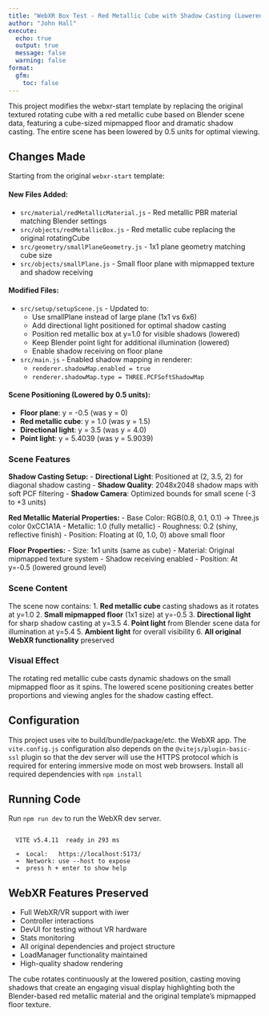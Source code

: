 ```yaml
---
title: "WebXR Box Test - Red Metallic Cube with Shadow Casting (Lowered Scene)"
author: "John Hall"
execute:
  echo: true
  output: true
  message: false
  warning: false
format:
  gfm:
    toc: false
---
```


This project modifies the webxr-start template by replacing the original textured rotating cube with a red metallic cube based on Blender scene data, featuring a cube-sized mipmapped floor and dramatic shadow casting. The entire scene has been lowered by 0.5 units for optimal viewing.

## Changes Made

Starting from the original `webxr-start` template:

#### New Files Added:
- `src/material/redMetallicMaterial.js` - Red metallic PBR material matching Blender settings
- `src/objects/redMetallicBox.js` - Red metallic cube replacing the original rotatingCube
- `src/geometry/smallPlaneGeometry.js` - 1x1 plane geometry matching cube size
- `src/objects/smallPlane.js` - Small floor plane with mipmapped texture and shadow receiving

#### Modified Files:
- `src/setup/setupScene.js` - Updated to:
  - Use smallPlane instead of large plane (1x1 vs 6x6)
  - Add directional light positioned for optimal shadow casting
  - Position red metallic box at y=1.0 for visible shadows (lowered)
  - Keep Blender point light for additional illumination (lowered)
  - Enable shadow receiving on floor plane
- `src/main.js` - Enabled shadow mapping in renderer:
  - `renderer.shadowMap.enabled = true`
  - `renderer.shadowMap.type = THREE.PCFSoftShadowMap`

#### Scene Positioning (Lowered by 0.5 units):
- **Floor plane**: y = -0.5 (was y = 0)
- **Red metallic cube**: y = 1.0 (was y = 1.5)
- **Directional light**: y = 3.5 (was y = 4.0)
- **Point light**: y = 5.4039 (was y = 5.9039)

### Scene Features

**Shadow Casting Setup:**
- **Directional Light**: Positioned at (2, 3.5, 2) for diagonal shadow casting
- **Shadow Quality**: 2048x2048 shadow maps with soft PCF filtering
- **Shadow Camera**: Optimized bounds for small scene (-3 to +3 units)

**Red Metallic Material Properties:**
- Base Color: RGB(0.8, 0.1, 0.1) → Three.js color 0xCC1A1A
- Metallic: 1.0 (fully metallic)
- Roughness: 0.2 (shiny, reflective finish)
- Position: Floating at (0, 1.0, 0) above small floor

**Floor Properties:**
- Size: 1x1 units (same as cube)
- Material: Original mipmapped texture system
- Shadow receiving enabled
- Position: At y=-0.5 (lowered ground level)

### Scene Content

The scene now contains:
1. **Red metallic cube** casting shadows as it rotates at y=1.0
2. **Small mipmapped floor** (1x1 size) at y=-0.5
3. **Directional light** for sharp shadow casting at y=3.5
4. **Point light** from Blender scene data for illumination at y=5.4
5. **Ambient light** for overall visibility
6. **All original WebXR functionality** preserved

### Visual Effect

The rotating red metallic cube casts dynamic shadows on the small mipmapped floor as it spins. The lowered scene positioning creates better proportions and viewing angles for the shadow casting effect.

## Configuration

This project uses vite to build/bundle/package/etc. the WebXR app. The `vite.config.js` configuration also depends on the `@vitejs/plugin-basic-ssl` plugin so that the dev server will use the HTTPS protocol which is required for entering immersive mode on most web browsers. Install all required dependencies with `npm install`

## Running Code

Run `npm run dev` to run the WebXR dev server.

```

  VITE v5.4.11  ready in 293 ms

  ➜  Local:   https://localhost:5173/
  ➜  Network: use --host to expose
  ➜  press h + enter to show help

```

## WebXR Features Preserved

- Full WebXR/VR support with iwer
- Controller interactions
- DevUI for testing without VR hardware
- Stats monitoring
- All original dependencies and project structure
- LoadManager functionality maintained
- High-quality shadow rendering

The cube rotates continuously at the lowered position, casting moving shadows that create an engaging visual display highlighting both the Blender-based red metallic material and the original template's mipmapped floor texture.

